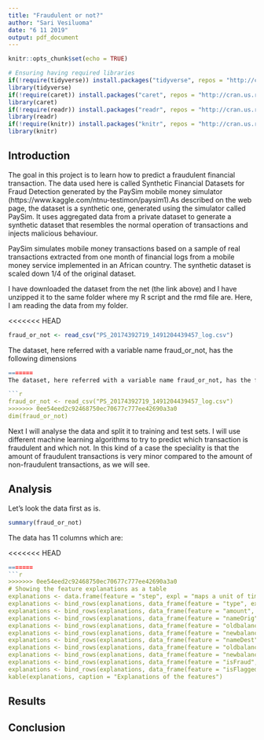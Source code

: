 ```yaml
---
title: "Fraudulent or not?"
author: "Sari Vesiluoma"
date: "6 11 2019"
output: pdf_document
---
```


```r
knitr::opts_chunk$set(echo = TRUE)
```

```r
# Ensuring having required libraries
if(!require(tidyverse)) install.packages("tidyverse", repos = "http://cran.us.r-project.org")
library(tidyverse)
if(!require(caret)) install.packages("caret", repos = "http://cran.us.r-project.org")
library(caret)
if(!require(readr)) install.packages("readr", repos = "http://cran.us.r-project.org")
library(readr)
if(!require(knitr)) install.packages("knitr", repos = "http://cran.us.r-project.org")
library(knitr)
```

## Introduction

The goal in this project is to learn how to predict a fraudulent financial transaction. The data used here is called Synthetic Financial Datasets for Fraud Detection generated by the PaySim mobile money simulator (https://www.kaggle.com/ntnu-testimon/paysim1).As described on the web page, the dataset is a synthetic one, generated using the simulator called PaySim. It uses aggregated data from a private dataset to generate a synthetic dataset that resembles the normal operation of transactions and injects malicious behaviour. 

PaySim simulates mobile money transactions based on a sample of real transactions extracted from one month of financial logs from a mobile money service implemented in an African country. The synthetic dataset is scaled down 1/4 of the original dataset.

I have downloaded the dataset from the net (the link above) and I have unzipped it to the same folder where my R script and the rmd file are. Here, I am reading the data from my folder. 

<<<<<<< HEAD
```r
fraud_or_not <- read_csv("PS_20174392719_1491204439457_log.csv")
```

The dataset, here referred with a variable name fraud_or_not, has the following dimensions

```r
=======
The dataset, here referred with a variable name fraud_or_not, has the following dimensions

```r
fraud_or_not <- read_csv("PS_20174392719_1491204439457_log.csv")
>>>>>>> 0ee54eed2c92468750ec70677c777ee42690a3a0
dim(fraud_or_not)
```

Next I will analyse the data and split it to training and test sets. I will use different machine learning algorithms to try to predict which transaction is fraudulent and which not. In this kind of a case the speciality is that the amount of fraudulent transactions is very minor compared to the amount of non-fraudulent transactions, as we will see. 


## Analysis

Let's look the data first as is. 

```r
summary(fraud_or_not)
```

The data has 11 columns which are:

<<<<<<< HEAD
```r
=======
```r
>>>>>>> 0ee54eed2c92468750ec70677c777ee42690a3a0
# Showing the feature explanations as a table
explanations <- data.frame(feature = "step", expl = "maps a unit of time in the real world. In this case 1 step is 1 hour of time. Total steps 744 (30 days simulation).")
explanations <- bind_rows(explanations, data_frame(feature = "type", expl = "CASH-IN, CASH-OUT, DEBIT, PAYMENT and TRANSFER."))
explanations <- bind_rows(explanations, data_frame(feature = "amount", expl = "amount of the transaction in local currency."))
explanations <- bind_rows(explanations, data_frame(feature = "nameOrig", expl = "customer who started the transaction"))
explanations <- bind_rows(explanations, data_frame(feature = "oldbalanceOrg", expl = "initial balance before the transaction"))
explanations <- bind_rows(explanations, data_frame(feature = "newbalanceOrig", expl = "new balance after the transaction"))
explanations <- bind_rows(explanations, data_frame(feature = "nameDest", expl = "customer who is the recipient of the transaction"))
explanations <- bind_rows(explanations, data_frame(feature = "oldbalanceDest", expl = "initial balance recipient before the transaction. Note that there is not information for customers that start with M (Merchants)."))
explanations <- bind_rows(explanations, data_frame(feature = "newbalanceDest", expl = "new balance recipient after the transaction. Note that there is not information for customers that start with M (Merchants)."))
explanations <- bind_rows(explanations, data_frame(feature = "isFraud", expl = "This is the transactions made by the fraudulent agents inside the simulation. In this specific dataset the fraudulent behavior of the agents aims to profit by taking control or customers accounts and try to empty the funds by transferring to another account and then cashing out of the system."))
explanations <- bind_rows(explanations, data_frame(feature = "isFlaggedFraud", expl = "The business model aims to control massive transfers from one account to another and flags illegal attempts. An illegal attempt in this dataset is an attempt to transfer more than 200.000 in a single transaction."))
kable(explanations, caption = "Explanations of the features")
```


## Results


## Conclusion